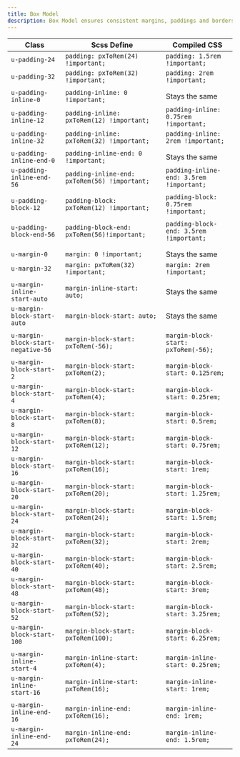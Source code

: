 ```yaml
---
title: Box Model
description: Box Model ensures consistent margins, paddings and borders across our products. The class name is presented in pixels, but being translated to REM units via Scss functions during compilation.
---
```


| Class                              | Scss Define                                   | Compiled CSS                             |
| ---------------------------------- | --------------------------------------------- | ---------------------------------------- |
| `u-padding-24`                     | `padding: pxToRem(24) !important;`            | `padding: 1.5rem !important;`            |
| `u-padding-32`                     | `padding: pxToRem(32) !important;`            | `padding: 2rem !important;`              |
|                                    |                                               |                                          |
| `u-padding-inline-0`               | `padding-inline: 0 !important;`               | Stays the same                           |
| `u-padding-inline-12`              | `padding-inline: pxToRem(12) !important;`     | `padding-inline: 0.75rem !important;`    |
| `u-padding-inline-32`              | `padding-inline: pxToRem(32) !important;`     | `padding-inline: 2rem !important;`       |
|                                    |                                               |                                          |
| `u-padding-inline-end-0`           | `padding-inline-end: 0 !important;`           | Stays the same                           |
| `u-padding-inline-end-56`          | `padding-inline-end: pxToRem(56) !important;` | `padding-inline-end: 3.5rem !important;` |
|                                    |                                               |                                          |
| `u-padding-block-12`               | `padding-block: pxToRem(12) !important;`      | `padding-block: 0.75rem !important;`     |
|                                    |                                               |                                          |
| `u-padding-block-end-56`           | `padding-block-end: pxToRem(56)!important;`   | `padding-block-end: 3.5rem !important;`  |
|                                    |                                               |                                          |
|                                    |                                               |                                          |
| `u-margin-0`                       | `margin: 0 !important;`                       | Stays the same                           |
| `u-margin-32`                      | `margin: pxToRem(32) !important;`             | `margin: 2rem !important;`               |
|                                    |                                               |                                          |
| `u-margin-inline-start-auto`       | `margin-inline-start: auto;`                  | Stays the same                           |
| `u-margin-block-start-auto`        | `margin-block-start: auto;`                   | Stays the same                           |
|                                    |                                               |                                          |
| `u-margin-block-start-negative-56` | `margin-block-start: pxToRem(-56);`           | `margin-block-start: pxToRem(-56);`      |
|                                    |                                               |                                          |
| `u-margin-block-start-2`           | `margin-block-start: pxToRem(2);`             | `margin-block-start: 0.125rem;`          |
| `u-margin-block-start-4`           | `margin-block-start: pxToRem(4);`             | `margin-block-start: 0.25rem;`           |
| `u-margin-block-start-8`           | `margin-block-start: pxToRem(8);`             | `margin-block-start: 0.5rem;`            |
| `u-margin-block-start-12`          | `margin-block-start: pxToRem(12);`            | `margin-block-start: 0.75rem;`           |
| `u-margin-block-start-16`          | `margin-block-start: pxToRem(16);`            | `margin-block-start: 1rem;`              |
| `u-margin-block-start-20`          | `margin-block-start: pxToRem(20);`            | `margin-block-start: 1.25rem;`           |
| `u-margin-block-start-24`          | `margin-block-start: pxToRem(24);`            | `margin-block-start: 1.5rem;`            |
| `u-margin-block-start-32`          | `margin-block-start: pxToRem(32);`            | `margin-block-start: 2rem;`              |
| `u-margin-block-start-40`          | `margin-block-start: pxToRem(40);`            | `margin-block-start: 2.5rem;`            |
| `u-margin-block-start-48`          | `margin-block-start: pxToRem(48);`            | `margin-block-start: 3rem;`              |
| `u-margin-block-start-52`          | `margin-block-start: pxToRem(52);`            | `margin-block-start: 3.25rem;`           |
| `u-margin-block-start-100`         | `margin-block-start: pxToRem(100);`           | `margin-block-start: 6.25rem;`           |
|                                    |                                               |                                          |
| `u-margin-inline-start-4`          | `margin-inline-start: pxToRem(4);`            | `margin-inline-start: 0.25rem;`          |
| `u-margin-inline-start-16`         | `margin-inline-start: pxToRem(16);`           | `margin-inline-start: 1rem;`             |
|                                    |                                               |                                          |
| `u-margin-inline-end-16`           | `margin-inline-end: pxToRem(16);`             | `margin-inline-end: 1rem;`               |
| `u-margin-inline-end-24`           | `margin-inline-end: pxToRem(24);`             | `margin-inline-end: 1.5rem;`             |

<CodePreview>
  <div class="box u-margin-block-start-32 u-padding-block-end-56"></div>
</CodePreview>
